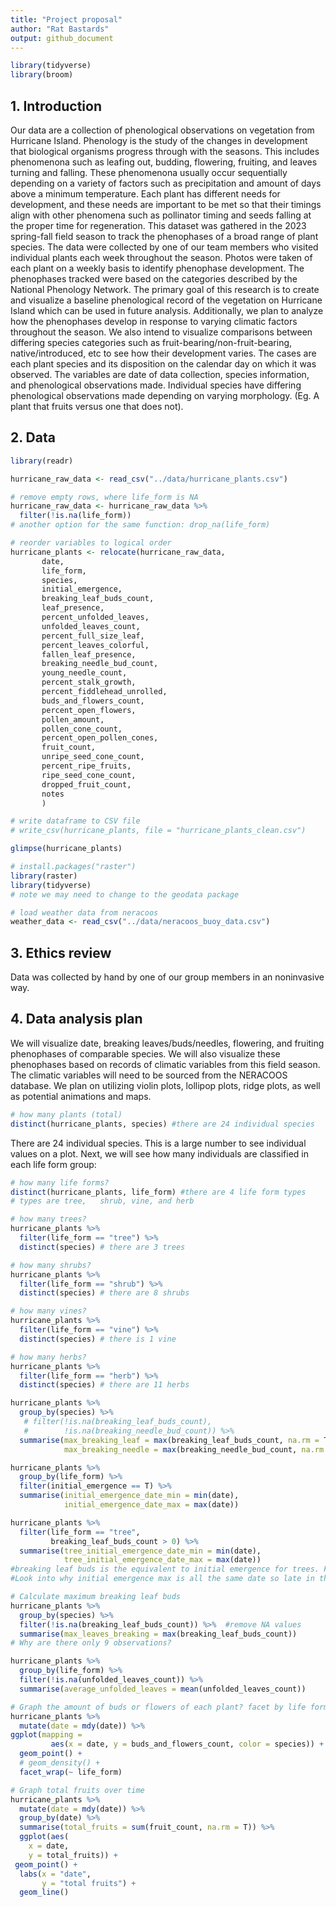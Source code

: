 ```yaml
---
title: "Project proposal"
author: "Rat Bastards"
output: github_document
---
```


```r
library(tidyverse)
library(broom)
```

## 1. Introduction

Our data are a collection of phenological observations on vegetation from Hurricane Island. Phenology is the study of the changes in development that biological organisms progress through with the seasons. This includes phenomenona such as leafing out, budding, flowering, fruiting, and leaves turning and falling. These phenomenona usually occur sequentially depending on a variety of factors such as precipitation and amount of days above a minimum temperature. Each plant has different needs for development, and these needs are important to be met so that their timings align with other phenomena such as pollinator timing and seeds falling at the proper time for regeneration. This dataset was gathered in the 2023 spring-fall field season to track the phenophases of a broad range of plant species. The data were collected by one of our team members who visited individual plants each week throughout the season. Photos were taken of each plant on a weekly basis to identify phenophase development. The phenophases tracked were based on the categories described by the National Phenology Network. The primary goal of this research is to create and visualize a baseline phenological record of the vegetation on Hurricane Island which can be used in future analysis. Additionally, we plan to analyze how the phenophases develop in response to varying climatic factors throughout the season. We also intend to visualize comparisons between differing species categories such as fruit-bearing/non-fruit-bearing, native/introduced, etc to see how their development varies. The cases are each plant species and its disposition on the calendar day on which it was observed. The variables are date of data collection, species information, and phenological observations made. Individual species have differing phenological observations made depending on varying morphology. (Eg. A plant that fruits versus one that does not).


## 2. Data

```r
library(readr)

hurricane_raw_data <- read_csv("../data/hurricane_plants.csv")

# remove empty rows, where life_form is NA 
hurricane_raw_data <- hurricane_raw_data %>% 
  filter(!is.na(life_form))
# another option for the same function: drop_na(life_form)

# reorder variables to logical order
hurricane_plants <- relocate(hurricane_raw_data, 
       date, 
       life_form, 
       species, 
       initial_emergence,
       breaking_leaf_buds_count,
       leaf_presence,
       percent_unfolded_leaves,
       unfolded_leaves_count,
       percent_full_size_leaf,
       percent_leaves_colorful,
       fallen_leaf_presence,
       breaking_needle_bud_count,
       young_needle_count,
       percent_stalk_growth,
       percent_fiddlehead_unrolled,
       buds_and_flowers_count,
       percent_open_flowers,
       pollen_amount,
       pollen_cone_count,
       percent_open_pollen_cones,
       fruit_count,
       unripe_seed_cone_count, 
       percent_ripe_fruits,
       ripe_seed_cone_count,
       dropped_fruit_count,
       notes
       )

# write dataframe to CSV file
# write_csv(hurricane_plants, file = "hurricane_plants_clean.csv")

glimpse(hurricane_plants)
```

```r
# install.packages("raster")
library(raster)
library(tidyverse)
# note we may need to change to the geodata package
```


```r
# load weather data from neracoos
weather_data <- read_csv("../data/neracoos_buoy_data.csv")
```

## 3. Ethics review
Data was collected by hand by one of our group members in an noninvasive way.

## 4. Data analysis plan

We will visualize date, breaking leaves/buds/needles, flowering, and fruiting phenophases of comparable species. We will also visualize these phenophases based on records of climatic variables from this field season. The climatic variables will need to be sourced from the NERACOOS database. We plan on utilizing violin plots, lollipop plots, ridge plots, as well as potential animations and maps.
```r
# how many plants (total)
distinct(hurricane_plants, species) #there are 24 individual species
```

There are 24 individual species. This is a large number to see individual values on a plot. Next, we will see how many individuals are classified in each life form group:

```r
# how many life forms?
distinct(hurricane_plants, life_form) #there are 4 life form types 
# types are tree,	shrub, vine, and herb

# how many trees?
hurricane_plants %>%
  filter(life_form == "tree") %>%
  distinct(species) # there are 3 trees

# how many shrubs?
hurricane_plants %>%
  filter(life_form == "shrub") %>%
  distinct(species) # there are 8 shrubs

# how many vines?
hurricane_plants %>%
  filter(life_form == "vine") %>%
  distinct(species) # there is 1 vine

# how many herbs?
hurricane_plants %>%
  filter(life_form == "herb") %>%
  distinct(species) # there are 11 herbs
```


```r
hurricane_plants %>%
  group_by(species) %>%
   # filter(!is.na(breaking_leaf_buds_count),
   #        !is.na(breaking_needle_bud_count)) %>%
  summarise(max_breaking_leaf = max(breaking_leaf_buds_count, na.rm = T),
            max_breaking_needle = max(breaking_needle_bud_count, na.rm = T)) #not returning breaking needle count for the red spruce. Something wrong with dataset?
```

```r
hurricane_plants %>%
  group_by(life_form) %>%
  filter(initial_emergence == T) %>%
  summarise(initial_emergence_date_min = min(date),
            initial_emergence_date_max = max(date))

hurricane_plants %>%
  filter(life_form == "tree",
         breaking_leaf_buds_count > 0) %>%
  summarise(tree_initial_emergence_date_min = min(date),
            tree_initial_emergence_date_max = max(date))
#breaking leaf buds is the equivalent to initial emergence for trees. Figure out how to combine them into the same table?
#Look into why initial emergence max is all the same date so late in the season/if we even need initial emergence max
```
```r
# Calculate maximum breaking leaf buds
hurricane_plants %>%
  group_by(species) %>%
  filter(!is.na(breaking_leaf_buds_count)) %>%  #remove NA values
  summarise(max_leaves_breaking = max(breaking_leaf_buds_count)) 
# Why are there only 9 observations?

hurricane_plants %>%
  group_by(life_form) %>%
  filter(!is.na(unfolded_leaves_count)) %>%
  summarise(average_unfolded_leaves = mean(unfolded_leaves_count)) 
```


```r
# Graph the amount of buds or flowers of each plant? facet by life form?
hurricane_plants %>%
  mutate(date = mdy(date)) %>%
ggplot(mapping = 
         aes(x = date, y = buds_and_flowers_count, color = species)) +
  geom_point() +
  # geom_density() +
  facet_wrap(~ life_form)
```


```r
# Graph total fruits over time
hurricane_plants %>%
  mutate(date = mdy(date)) %>%
  group_by(date) %>%
  summarise(total_fruits = sum(fruit_count, na.rm = T)) %>%
  ggplot(aes(
    x = date,
    y = total_fruits)) +
 geom_point() +
  labs(x = "date",
       y = "total fruits") +
  geom_line()

```

